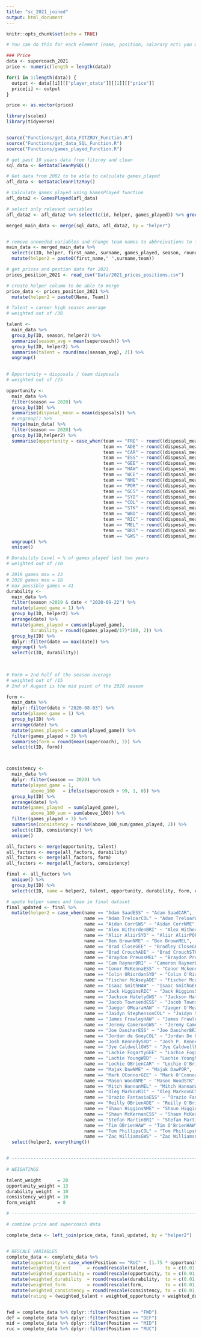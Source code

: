 ```yaml
---
title: "sc_2021_joined"
output: html_document
---
```


```r
knitr::opts_chunk$set(echo = TRUE)

```

```r

# You can do this for each element (name, position, salarary ect) you want in the data

### Price
data <- supercoach_2021
price <- numeric(length = length(data))

for(i in 1:length(data)) {
  output <- data[[i]][["player_stats"]][[1]][["price"]]
  price[i] <- output
}

price <- as.vector(price)
```

```r
library(scales)
library(tidyverse)


source("Functions/get_data_FITZROY_Function.R")
source("Functions/get_data_SQL_Function.R")
source("Functions/games_played_Function.R")
```



```r


# get past 10 years data from fitzroy and clean 
sql_data <- GetDataCleanMySQL()

# Get data from 2002 to be able to calculate games_played
afl_data <- GetDataCleanFitzRoy()

# Calculate games played using GamesPlayed function
afl_data2 <- GamesPlayed(afl_data)

# select only relevant variables
afl_data2 <- afl_data2 %>% select(c(id, helper, games_played)) %>% group_by(id, helper) %>% summarise(games_played = max(games_played)) 

merged_main_data <- merge(sql_data, afl_data2, by = "helper")


# remove unneeded variables and change team names to abbreivations to fit with pricing dataframe
main_data <- merged_main_data %>%
  select(c(ID, helper, first_name, surname, games_played, season, round, team, date, supercoach, disposals)) %>%
  mutate(helper2 = paste0(first_name," ",surname,team))


```

```r

# get prices and postion data for 2021
prices_position_2021 <- read_csv("Data/2021_prices_positions.csv")

# create helper column to be able to merge
price_data <- prices_position_2021 %>%
  mutate(helper2 = paste0(Name, Team))
```


```r
# Talent = career high season average
# weighted out of /30

talent <- 
  main_data %>%
  group_by(ID, season, helper2) %>%
  summarise(season_avg = mean(supercoach)) %>%
  group_by(ID, helper2) %>%
  summarise(talent = round(max(season_avg), 2)) %>%
  ungroup() 
  
```

```r
# Opportunity = disposals / team disposals
# weighted out of /25

opportunity <- 
  main_data %>%
  filter(season == 2020) %>%
  group_by(ID) %>%
  summarise(disposal_mean = mean(disposals)) %>%
  # ungroup() %>%
  merge(main_data) %>%
  filter(season == 2020) %>%
  group_by(ID,helper2) %>%
  summarise(opportunity = case_when(team == "FRE" ~ round((disposal_mean/299.9)*100,2),
                                    team == "ADE" ~ round((disposal_mean/282.5)*100,2),
                                    team == "CAR" ~ round((disposal_mean/281.2)*100,2),
                                    team == "ESS" ~ round((disposal_mean/302.4)*100,2),
                                    team == "GEE" ~ round((disposal_mean/310.4)*100,2),
                                    team == "HAW" ~ round((disposal_mean/314.9)*100,2),
                                    team == "WCE" ~ round((disposal_mean/286.3)*100,2),
                                    team == "NME" ~ round((disposal_mean/300.1)*100,2),
                                    team == "POR" ~ round((disposal_mean/308.7)*100,2),
                                    team == "GCS" ~ round((disposal_mean/285.4)*100,2),
                                    team == "SYD" ~ round((disposal_mean/292.8)*100,2),
                                    team == "COL" ~ round((disposal_mean/314.9)*100,2),
                                    team == "STK" ~ round((disposal_mean/292.4)*100,2),
                                    team == "WBD" ~ round((disposal_mean/309.9)*100,2),
                                    team == "RIC" ~ round((disposal_mean/290.2)*100,2),
                                    team == "MEL" ~ round((disposal_mean/296.5)*100,2),
                                    team == "BRI" ~ round((disposal_mean/279.5)*100,2),
                                    team == "GWS" ~ round((disposal_mean/298.5)*100,2))) %>%
  ungroup() %>%
  unique()

```

```r
# Durability Level = % of games played last two years
# weighted out of /10

# 2019 games max = 23
# 2020 games max = 18
# max possible games = 41
durability <-
  main_data %>%
  filter(season >2019 & date < "2020-09-22") %>%
  mutate(played_game = 1) %>%
  group_by(ID, helper2) %>%
  arrange(date) %>%
  mutate(games_played = cumsum(played_game),
         durability = round((games_played/17)*100, 2)) %>%
  group_by(ID) %>%
  dplyr::filter(date == max(date)) %>%
  ungroup() %>%
  select(c(ID, durability))
  
  

```

```r
# Form = 2nd half of the season average 
# weighted out of /15
# 2nd of August is the mid point of the 2020 season

form <-
  main_data %>%
  dplyr::filter(date > "2020-08-03") %>%
  mutate(played_game = 1) %>%
  group_by(ID) %>%
  arrange(date) %>%
  mutate(games_played = cumsum(played_game)) %>%
  filter(games_played > 3) %>%
  summarise(form = round(mean(supercoach), 2)) %>%
  select(c(ID, form))




```

```r
consistency <-
  main_data %>%
  dplyr::filter(season == 2020) %>%
  mutate(played_game = 1,
         above_100   = ifelse(supercoach > 99, 1, 0)) %>%
  group_by(ID) %>%
  arrange(date) %>%
  mutate(games_played  = sum(played_game),
         above_100_sum = sum(above_100)) %>%
  filter(games_played > 3) %>%
  summarise(consistency = round(above_100_sum/games_played, 2)) %>%
  select(c(ID, consistency)) %>%
  unique()

```


```r

all_factors <- merge(opportunity, talent)
all_factors <- merge(all_factors, durability)
all_factors <- merge(all_factors, form)
all_factors <- merge(all_factors, consistency)

final <- all_factors %>%
  unique() %>%
  group_by(ID) %>%
  select(c(ID, name = helper2, talent, opportunity, durability, form, consistency)) 

```


```r

# upate helper names and team in final dataset
final_updated <- final %>%
  mutate(helper2 = case_when(name == "Adam SaadESS" ~ "Adam SaadCAR",
                             name == "Adam TreloarCOL" ~ "Adam TreloarWBD",
                             name == "Aidan CorrGWS" ~ "Aidan CorrNME",
                             name == "Alex WitherdenBRI" ~ "Alex WitherdenWCE",
                             name == "Aliir AliirSYD" ~ "Aliir AliirPOR",
                             name == "Ben BrownNME" ~ "Ben BrownMEL",
                             name == "Brad CloseGEE" ~ "Bradley CloseGEE",
                             name == "Brad CrouchADE" ~ "Brad CrouchSTK",
                             name == "Braydon PreussMEL" ~ "Braydon PreussGWS",
                             name == "Cam RaynerBRI" ~ "Cameron RaynerBRI",
                             name == "Conor McKennaESS" ~ "Conor MckennaESS",
                             name == "Colin ORiordanSYD" ~ "Colin O'RiordanSYD",
                             name == "Fischer McAseyADE" ~ "Fischer McaseyADE",
                             name == "Isaac SmithHAW" ~ "Isaac SmithGEE",
                             name == "Jack HigginsRIC" ~ "Jack HigginsSTK",
                             name == "Jackson HatelyGWS" ~ "Jackson HatelyADE",
                             name == "Jacob TownsendESS" ~ "Jacob TownsendGCS",
                             name == "Jaeger OMearaHAW" ~ "Jaeger O'MearaHAW",
                             name == "Jaidyn StephensonCOL" ~ "Jaidyn StephensonNME",
                             name == "James FrawleyHAW" ~ "James FrawleySTK",
                             name == "Jeremy CameronGWS" ~ "Jeremy CameronGEE",
                             name == "Joe DaniherESS" ~ "Joe DaniherBRI",
                             name == "Jordan de GoeyCOL" ~ "Jordan De GoeyCOL",
                             name == "Josh KennedySYD" ~ "Josh P. KennedySYD",
                             name == "Jye CaldwellGWS" ~ "Jye CaldwellESS",
                             name == "Lachie FogartyGEE" ~ "Lachie FogartyCAR",
                             name == "Lachie YoungWBD" ~ "Lachie YoungNME",
                             name == "Lochie OBrienCAR" ~ "Lochie O'BrienCAR",
                             name == "Majak DawNME" ~ "Majak DawPOR",
                             name == "Mark OConnorGEE" ~ "Mark O'ConnorGEE",
                             name == "Mason WoodNME" ~ "Mason WoodSTK",
                             name == "Mitch HannanMEL" ~ "Mitch HannanWBD",
                             name == "Oleg MarkovRIC" ~ "Oleg MarkovGCS",
                             name == "Orazio FantasiaESS" ~ "Orazio FantasiaPOR",
                             name == "Reilly OBrienADE" ~ "Reilly O'BrienADE",
                             name == "Shaun HigginsNME" ~ "Shaun HigginsGEE",
                             name == "Shaun McKernanESS" ~ "Shaun McKernanSTK",
                             name == "Stefan MartinBRI" ~ "Stefan MartinWBD",
                             name == "Tim OBrienHAW" ~ "Tim O'BrienHAW",
                             name == "Tom PhillipsCOL" ~ "Tom PhillipsHAW",
                             name == "Zac WilliamsGWS" ~ "Zac WilliamsCAR", TRUE ~ name)) %>%
  select(helper2, everything())


# ---------------------------------------------------------------------------------------------------------------------#
  
# WEIGHTINGS

talent_weight      = 20
opportunity_weight = 13
durability_weight  = 10
consistency_weight = 10
form_weight        = 8

# ---------------------------------------------------------------------------------------------------------------------#

# combine price and supercoach data

complete_data <- left_join(price_data, final_updated, by = "helper2")


# RESCALE VARIABLES
complete_data <- complete_data %>%
  mutate(opportunity = case_when(Position == "RUC" ~ (1.75 * opportunity), TRUE ~ opportunity)) %>%
  mutate(weighted_talent      = round(rescale(talent,      to = c(0.01, talent_weight)), 2)) %>%
  mutate(weighted_opportunity = round(rescale(opportunity, to = c(0.01, opportunity_weight)), 2)) %>%
  mutate(weighted_durability  = round(rescale(durability,  to = c(0.01, durability_weight)), 2)) %>%
  mutate(weighted_form        = round(rescale(form,        to = c(0.01, form_weight)), 2)) %>%
  mutate(weighted_consistency = round(rescale(consistency, to = c(0.01, consistency_weight)), 2)) %>%
  mutate(rating = (weighted_talent + weighted_opportunity + weighted_durability + weighted_form + weighted_consistency))


fwd = complete_data %>% dplyr::filter(Position == "FWD")
def = complete_data %>% dplyr::filter(Position == "DEF")
mid = complete_data %>% dplyr::filter(Position == "MID")
ruc = complete_data %>% dplyr::filter(Position == "RUC")
```












